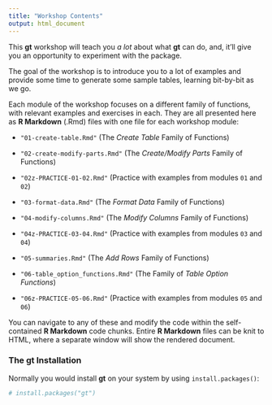 ```yaml
---
title: "Workshop Contents"
output: html_document
---
```


This **gt** workshop will teach you *a lot* about what **gt** can do, and, it'll give you an opportunity to experiment with the package. 

The goal of the workshop is to introduce you to a lot of examples and provide some time to generate some sample tables, learning bit-by-bit as we go.

Each module of the workshop focuses on a different family of functions, with relevant examples and exercises in each. They are all presented here as **R Markdown** (.Rmd) files with one file for each workshop module:

- `"01-create-table.Rmd"` (The *Create Table* Family of Functions)

- `"02-create-modify-parts.Rmd"` (The *Create/Modify Parts* Family of Functions)

- `"02z-PRACTICE-01-02.Rmd"` (Practice with examples from modules `01` and `02`)

- `"03-format-data.Rmd"` (The *Format Data* Family of Functions)

- `"04-modify-columns.Rmd"` (The *Modify Columns* Family of Functions)

- `"04z-PRACTICE-03-04.Rmd"` (Practice with examples from modules `03` and `04`)

- `"05-summaries.Rmd"` (The *Add Rows* Family of Functions)

- `"06-table_option_functions.Rmd"` (The Family of *Table Option Functions*)

- `"06z-PRACTICE-05-06.Rmd"` (Practice with examples from modules `05` and `06`)

You can navigate to any of these and modify the code within the self-contained **R Markdown** code chunks. Entire **R Markdown** files can be knit to HTML, where a separate window will show the rendered document.

### The **gt** Installation

Normally you would install **gt** on your system by using `install.packages()`:

```r
# install.packages("gt")
```

